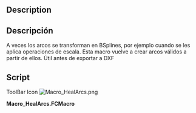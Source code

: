 <languages/>

{{Macro/es
|Name=HealArcs
|Translate=HealArcs
|Icon=Macro_HealArcs.png
|Description=A veces los arcos se transforman en BSplines, por ejemplo cuando se les aplica operaciones de escala. Esta macro vuelve a crear arcos válidos a partir de ellos. Útil antes de exportar a DXF
|Author=Yorik
|Version=0.1
|Date=2011-09-24
|FCVersion=All
|Download=[https://www.freecad.org/wiki/images/5/5a/Macro_HealArcs.png ToolBar Icon]
}}

<div lang="en" dir="ltr" class="mw-content-ltr">
==Description==
</div>

<div class="mw-translate-fuzzy">
==Descripción==
A veces los arcos se transforman en BSplines, por ejemplo cuando se les aplica operaciones de escala. Esta macro vuelve a crear arcos válidos a partir de ellos. Útil antes de exportar a DXF
</div>

==Script==

<div lang="en" dir="ltr" class="mw-content-ltr">
ToolBar Icon [[Image:Macro_HealArcs.png]]
</div>

'''Macro_HealArcs.FCMacro'''

{{MacroCode|code=

try:
    import DraftGeomUtils as fcgeo
except:
    from draftlibs import fcgeo
import FreeCAD,FreeCADGui,Part

sel = FreeCADGui.Selection.getSelection()
if not sel:
    FreeCAD.Console.PrintWarning("Select something first!")
else:
    removeList = []
    for obj in sel:
        ed = obj.Shape.Edges[0]
        arc = fcgeo.arcFromSpline(ed)
        if arc:
            Part.show(arc)
            removeList.append(obj.Name)
    FreeCAD.ActiveDocument.recompute()
    print("removing", removeList)
    for n in removeList:
        FreeCAD.ActiveDocument.removeObject(n)
}}